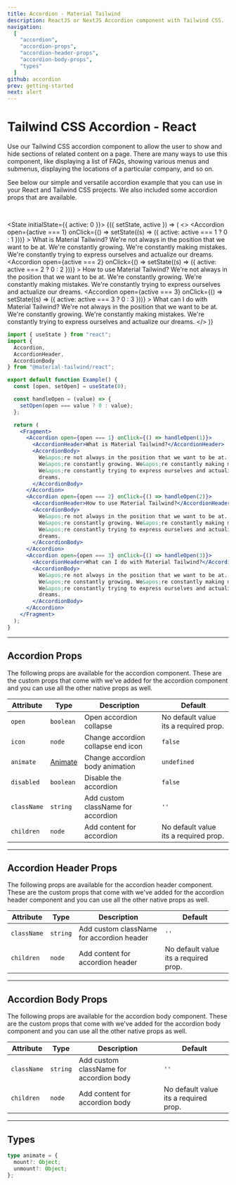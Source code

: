 ```yaml
---
title: Accordion - Material Tailwind
description: ReactJS or NextJS Accordion component with Tailwind CSS.
navigation:
  [
    "accordion",
    "accordion-props",
    "accordion-header-props",
    "accordion-body-props",
    "types"
  ]
github: accordion
prev: getting-started
next: alert
---
```


# Tailwind CSS Accordion - React

Use our Tailwind CSS accordion component to allow the user to show and hide sections of related content on a page. There are many ways to use this component, like displaying a list of FAQs, showing various menus and submenus, displaying the locations of a particular company, and so on.

See below our simple and versatile accordion example that you can use in your React and Tailwind CSS projects. We also included some accordion props that are available.

<br />

<State initialState={{ active: 0 }}>
  <ComponentCard id="accordion">
    <Observe>
      {({ setState, active }) => (
        <>
          <Accordion
            open={active === 1}
            onClick={() => setState((s) => ({ active: active === 1 ? 0 : 1 }))}
          >
            <AccordionHeader>What is Material Tailwind?</AccordionHeader>
            <AccordionBody>
              We&apos;re not always in the position that we want to be at.
              We&apos;re constantly growing. We&apos;re constantly making
              mistakes. We&apos;re constantly trying to express ourselves and
              actualize our dreams.
            </AccordionBody>
          </Accordion>
          <Accordion
            open={active === 2}
            onClick={() => setState((s) => ({ active: active === 2 ? 0 : 2 }))}
          >
            <AccordionHeader>How to use Material Tailwind?</AccordionHeader>
            <AccordionBody>
              We&apos;re not always in the position that we want to be at.
              We&apos;re constantly growing. We&apos;re constantly making
              mistakes. We&apos;re constantly trying to express ourselves and
              actualize our dreams.
            </AccordionBody>
          </Accordion>
          <Accordion
            open={active === 3}
            onClick={() => setState((s) => ({ active: active === 3 ? 0 : 3 }))}
          >
            <AccordionHeader>
              What can I do with Material Tailwind?
            </AccordionHeader>
            <AccordionBody>
              We&apos;re not always in the position that we want to be at.
              We&apos;re constantly growing. We&apos;re constantly making
              mistakes. We&apos;re constantly trying to express ourselves and
              actualize our dreams.
            </AccordionBody>
          </Accordion>
        </>
      )}
    </Observe>
  </ComponentCard>
</State>

```jsx showLineNumbers
import { useState } from "react";
import {
  Accordion,
  AccordionHeader,
  AccordionBody
} from "@material-tailwind/react";

export default function Example() {
  const [open, setOpen] = useState(0);

  const handleOpen = (value) => {
    setOpen(open === value ? 0 : value);
  };

  return (
    <Fragment>
      <Accordion open={open === 1} onClick={() => handleOpen(1)}>
        <AccordionHeader>What is Material Tailwind?</AccordionHeader>
        <AccordionBody>
          We&apos;re not always in the position that we want to be at.
          We&apos;re constantly growing. We&apos;re constantly making mistakes.
          We&apos;re constantly trying to express ourselves and actualize our
          dreams.
        </AccordionBody>
      </Accordion>
      <Accordion open={open === 2} onClick={() => handleOpen(2)}>
        <AccordionHeader>How to use Material Tailwind?</AccordionHeader>
        <AccordionBody>
          We&apos;re not always in the position that we want to be at.
          We&apos;re constantly growing. We&apos;re constantly making mistakes.
          We&apos;re constantly trying to express ourselves and actualize our
          dreams.
        </AccordionBody>
      </Accordion>
      <Accordion open={open === 3} onClick={() => handleOpen(3)}>
        <AccordionHeader>What can I do with Material Tailwind?</AccordionHeader>
        <AccordionBody>
          We&apos;re not always in the position that we want to be at.
          We&apos;re constantly growing. We&apos;re constantly making mistakes.
          We&apos;re constantly trying to express ourselves and actualize our
          dreams.
        </AccordionBody>
      </Accordion>
    </Fragment>
  );
}
```

---

## Accordion Props

<span id="accordion-props" className="scroll-mt-48" />
The following props are available for the accordion component. These are the custom
props that come with we've added for the accordion component and you can use all
the other native props as well.

| Attribute   | Type                       | Description                        | Default                               |
| ----------- | -------------------------- | ---------------------------------- | ------------------------------------- |
| `open`      | <Code small>boolean</Code> | Open accordion collapse            | No default value its a required prop. |
| `icon`      | <Code small>node</Code>    | Change accordion collapse end icon | <Code small>false</Code>              |
| `animate`   | [Animate](#types)          | Change accordion body animation    | <Code small>undefined</Code>          |
| `disabled`  | <Code small>boolean</Code> | Disable the accordion              | <Code small>false</Code>              |
| `className` | <Code small>string</Code>  | Add custom className for accordion | `''`                                  |
| `children`  | <Code small>node</Code>    | Add content for accordion          | No default value its a required prop. |

---

## Accordion Header Props

<span id="accordion-header-props" className="scroll-mt-48" />
The following props are available for the accordion header component. These are the
custom props that come with we've added for the accordion header component and you
can use all the other native props as well.

| Attribute   | Type                      | Description                               | Default                               |
| ----------- | ------------------------- | ----------------------------------------- | ------------------------------------- |
| `className` | <Code small>string</Code> | Add custom className for accordion header | `''`                                  |
| `children`  | <Code small>node</Code>   | Add content for accordion header          | No default value its a required prop. |

---

## Accordion Body Props

<span id="accordion-body-props" className="scroll-mt-48" />
The following props are available for the accordion body component. These are the
custom props that come with we've added for the accordion body component and you
can use all the other native props as well.

| Attribute   | Type                      | Description                             | Default                               |
| ----------- | ------------------------- | --------------------------------------- | ------------------------------------- |
| `className` | <Code small>string</Code> | Add custom className for accordion body | `''`                                  |
| `children`  | <Code small>node</Code>   | Add content for accordion body          | No default value its a required prop. |

---

## Types

<span id="types" className="scroll-mt-48" />

```ts
type animate = {
  mount?: Object;
  unmount?: Object;
};
```
